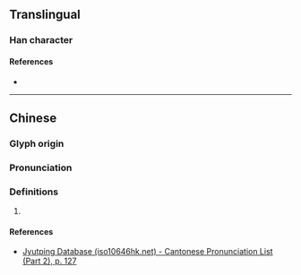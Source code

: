 {{character info}}
==Translingual==

===Han character===
{{Han char|rn=75|rad=木|as=06|sn=10|four=22904|canj=OGD,XOGD|ids=⿱[[任]][[木]]}}

====References====
* {{Han ref|kx=0522.240|dkj=14711|dj=0910.250|hdz=21201.040|uh=6820|ud=26656|bh=D1F4|bd=53748}}

----

==Chinese==
{{zh-forms}}

===Glyph origin===
{{Han etym}}

===Pronunciation===
{{zh-pron
|m=rěn
|c=jam6
|mc=y
|oc=y
|cat=
}}

===Definitions===
{{zh-hanzi}}

# {{Meaning of Chinese words}}

====References====
* [http://www.iso10646hk.net/jp/document/download.jsp Jyutping Database (iso10646hk.net) - Cantonese Pronunciation List (Part 2), p. 127]